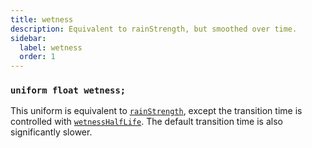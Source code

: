 ```yaml
---
title: wetness
description: Equivalent to rainStrength, but smoothed over time.
sidebar:
  label: wetness
  order: 1
---
```


### `uniform float wetness;`

This uniform is equivalent to [`rainStrength`](/reference/uniforms/general/rainstrength), except the transition time is controlled with [`wetnessHalfLife`](/reference/constants/wetnesshalflife). The default transition time is also significantly slower.